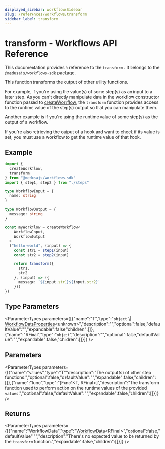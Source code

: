 ```yaml
---
displayed_sidebar: workflowsSidebar
slug: /references/workflows/transform
sidebar_label: transform
---
```



# transform - Workflows API Reference

This documentation provides a reference to the `transform` . It belongs to the `@medusajs/workflows-sdk` package.

This function transforms the output of other utility functions.

For example, if you're using the value(s) of some step(s) as an input to a later step. As you can't directly manipulate data in the  workflow constructor function passed to [createWorkflow](workflows.createWorkflow.mdx),
the `transform` function provides access to the runtime value of the step(s) output so that you can manipulate them.

Another example is if you're using the runtime value of some step(s) as the output of a workflow.

If you're also retrieving the output of a hook and want to check if its value is set, you must use a workflow to get the runtime value of that hook.

## Example

```ts
import {
  createWorkflow,
  transform
} from "@medusajs/workflows-sdk"
import { step1, step2 } from "./steps"

type WorkflowInput = {
  name: string
}

type WorkflowOutput = {
  message: string
}

const myWorkflow = createWorkflow<
    WorkflowInput,
    WorkflowOutput
  >
  ("hello-world", (input) => {
    const str1 = step1(input)
    const str2 = step2(input)

    return transform({
      str1,
      str2
    }, (input) => ({
      message: `${input.str1}${input.str2}`
    }))
})
```

## Type Parameters

<ParameterTypes parameters={[{"name":"T","type":"`object` \\| [WorkflowDataProperties](../types/workflows.WorkflowDataProperties.mdx)&#60;unknown&#62;","description":"","optional":false,"defaultValue":"","expandable":false,"children":[]},{"name":"RFinal","type":"`object`","description":"","optional":false,"defaultValue":"","expandable":false,"children":[]}]} />

## Parameters

<ParameterTypes parameters={[{"name":"values","type":"T","description":"The output(s) of other step functions.","optional":false,"defaultValue":"","expandable":false,"children":[]},{"name":"func","type":"[Func1&#60;T, RFinal&#62;]","description":"The transform function used to perform action on the runtime values of the provided `values`.","optional":false,"defaultValue":"","expandable":false,"children":[]}]} />

## Returns

<ParameterTypes parameters={[{"name":"WorkflowData","type":"[WorkflowData](../types/workflows.WorkflowData.mdx)&#60;RFinal&#62;","optional":false,"defaultValue":"","description":"There's no expected value to be returned by the `transform` function.","expandable":false,"children":[]}]} />
